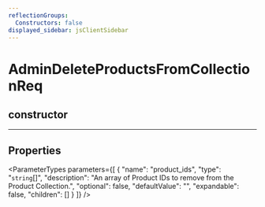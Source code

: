 ```yaml
---
reflectionGroups:
  Constructors: false
displayed_sidebar: jsClientSidebar
---
```



# AdminDeleteProductsFromCollectionReq

## constructor

___

## Properties

<ParameterTypes parameters={[
  {
    "name": "product_ids",
    "type": "`string`[]",
    "description": "An array of Product IDs to remove from the Product Collection.",
    "optional": false,
    "defaultValue": "",
    "expandable": false,
    "children": []
  }
]} />

